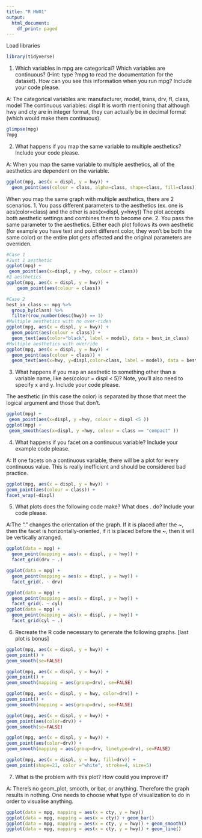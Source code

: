 ---
title: "R HW01"
output:
  html_document:
    df_print: paged
---

Load libraries
```{r}
library(tidyverse)
```
1. Which variables in mpg are categorical? Which variables are continuous? (Hint: type ?mpg to read the documentation for the dataset). How can you see this information when you run mpg? Include your code please.

A: The categorical variables are: manufacturer, model, trans, drv, fl, class, model
The continuous variables: displ
It is worth mentioning that although hwy and cty are in integer format, they can actually be in decimal format (which would make them continuous).  
```{r}
glimpse(mpg)
?mpg
```
2. What happens if you map the same variable to multiple aesthetics? Include your code please.


A: When you map the same variable to multiple aesthetics, all of the aesthetics are dependent on the variable.
```{r}
ggplot(mpg, aes(x = displ, y = hwy)) +
  geom_point(aes(colour = class, alpha=class, shape=class, fill=class))
```

When you map the same graph with multiple aesthetics, there are 2 scenarios. 
1. You pass different parameters to the aesthetics (ex. one is aes(color=class) and the other is aes(x=displ, y=hwy)) 
The plot accepts both aesthetic settings and combines them to become one.
2. You pass the same parameter to the aesthetics. 
Either each plot follows its own aesthetic (for example you have text and point different color, they won't be both the same color) or the entire plot gets affected and the original parameters are overriden.
```{r}
#Case 1
#Just 1 aesthetic
ggplot(mpg) +
 geom_point(aes(x=displ, y =hwy, colour = class))
#2 aesthetics
ggplot(mpg, aes(x = displ, y = hwy)) +
    geom_point(aes(colour = class))

```
```{r}
#Case 2 
best_in_class <- mpg %>%
  group_by(class) %>%
  filter(row_number(desc(hwy)) == 1)
#Multiple aesthetics with no over-riden
ggplot(mpg, aes(x = displ, y = hwy)) +
  geom_point(aes(colour = class)) +
  geom_text(aes(color="black", label = model), data = best_in_class)
#Multiple aesthetics with override
ggplot(mpg, aes(x = displ, y = hwy)) +
  geom_point(aes(colour = class)) +
  geom_text(aes(x=hwy, y=displ,color=class, label = model), data = best_in_class)
```


3. What happens if you map an aesthetic to something other than a variable name, like aes(colour = displ < 5)? Note, you’ll also need to specify x and y. Include your code please.

The aesthetic (in this case the color) is separated by those that meet the logical argument and those that don't. 

```{r}
ggplot(mpg) +
 geom_point(aes(x=displ, y =hwy, colour = displ <5 ))
ggplot(mpg) +
 geom_smooth(aes(x=displ, y =hwy, colour = class == "compact" ))

```

4. What happens if you facet on a continuous variable? Include your example code please.

A: If one facets on a continuous variable, there will be a plot for every continuous value. This is really inefficient and should be considered bad practice. 
```{r}
ggplot(mpg, aes(x = displ, y = hwy)) +
geom_point(aes(colour = class)) + 
facet_wrap(~displ)  

```

5. What plots does the following code make? What does . do? Include your code please.

A:The "." changes the orientation of the graph. If it is placed after the ~, then the facet is horizontally-oriented, if it is placed before the ~, then it will be vertically arranged. 
```{r}
ggplot(data = mpg) + 
  geom_point(mapping = aes(x = displ, y = hwy)) +
  facet_grid(drv ~ .)

ggplot(data = mpg) + 
  geom_point(mapping = aes(x = displ, y = hwy)) +
  facet_grid(. ~ drv)
```
```{r}
ggplot(data = mpg) + 
  geom_point(mapping = aes(x = displ, y = hwy)) +
  facet_grid(. ~ cyl)
ggplot(data = mpg) + 
  geom_point(mapping = aes(x = displ, y = hwy)) +
  facet_grid(cyl ~ .)
```

6. Recreate the R code necessary to generate the following graphs. [last plot is bonus]
```{r}
ggplot(mpg, aes(x = displ, y = hwy)) +
geom_point() +
geom_smooth(se=FALSE) 
```
```{r}
ggplot(mpg, aes(x = displ, y = hwy)) +
geom_point() +
geom_smooth(mapping = aes(group=drv), se=FALSE) 
```
```{r}
ggplot(mpg, aes(x = displ, y = hwy, color=drv)) +
geom_point() +
geom_smooth(mapping = aes(group=drv), se=FALSE) 
```
```{r}
ggplot(mpg, aes(x = displ, y = hwy)) +
geom_point(aes(color=drv)) +
geom_smooth(se=FALSE) 
```
```{r}
ggplot(mpg, aes(x = displ, y = hwy)) +
geom_point(aes(color=drv)) +
geom_smooth(mapping = aes(group=drv, linetype=drv), se=FALSE) 
```
```{r}
ggplot(mpg, aes(x = displ, y = hwy, fill=drv)) +
geom_point(shape=21, color ="white", stroke=4, size=5)
```


7. What is the problem with this plot? How could you improve it?

A: There's no geom_plot, smooth, or bar, or anything. Therefore the graph results in nothing. One needs to choose what type of visualization to do in order to visualise anything. 
```{r}
ggplot(data = mpg, mapping = aes(x = cty, y = hwy))
ggplot(data = mpg, mapping = aes(x = cty)) + geom_bar()
ggplot(data = mpg, mapping = aes(x = cty, y = hwy)) + geom_smooth()
ggplot(data = mpg, mapping = aes(x = cty, y = hwy)) + geom_line() 
```